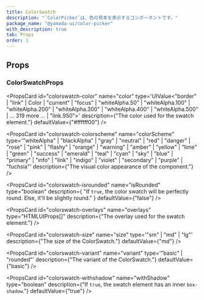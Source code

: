 ```yaml
---
title: ColorSwatch
description: "`ColorPicker`は、色の見本を表示するコンポーネントです。"
package_name: "@yamada-ui/color-picker"
with_description: true
tab: Props
order: 1
---
```


## Props

### ColorSwatchProps

<PropsCard id="colorswatch-_accept" name="_accept" type="CSSUIObject" />

<PropsCard id="colorswatch-_active" name="_active" type="CSSUIObject" />

<PropsCard id="colorswatch-_after" name="_after" type="CSSUIObject" />

<PropsCard id="colorswatch-_anylink" name="_anyLink" type="CSSUIObject" />

<PropsCard id="colorswatch-_autofill" name="_autofill" type="CSSUIObject" />

<PropsCard id="colorswatch-_backdrop" name="_backdrop" type="CSSUIObject" />

<PropsCard id="colorswatch-_before" name="_before" type="CSSUIObject" />

<PropsCard id="colorswatch-_between" name="_between" type="CSSUIObject" />

<PropsCard id="colorswatch-_blank" name="_blank" type="CSSUIObject" />

<PropsCard id="colorswatch-_checked" name="_checked" type="CSSUIObject" />

<PropsCard id="colorswatch-_cue" name="_cue" type="CSSUIObject" />

<PropsCard id="colorswatch-_cueregion" name="_cueRegion" type="CSSUIObject" />

<PropsCard id="colorswatch-_dark" name="_dark" type="CSSUIObject" />

<PropsCard id="colorswatch-_default" name="_default" type="CSSUIObject" />

<PropsCard id="colorswatch-_disabled" name="_disabled" type="CSSUIObject" />

<PropsCard id="colorswatch-_empty" name="_empty" type="CSSUIObject" />

<PropsCard id="colorswatch-_enabled" name="_enabled" type="CSSUIObject" />

<PropsCard id="colorswatch-_end" name="_end" type="CSSUIObject" />

<PropsCard id="colorswatch-_even" name="_even" type="CSSUIObject" />

<PropsCard id="colorswatch-_expanded" name="_expanded" type="CSSUIObject" />

<PropsCard
  id="colorswatch-_fileselector"
  name="_fileSelector"
  type="CSSUIObject"
/>

<PropsCard id="colorswatch-_filled" name="_filled" type="CSSUIObject" />

<PropsCard id="colorswatch-_first" name="_first" type="CSSUIObject" />

<PropsCard
  id="colorswatch-_firstletter"
  name="_firstLetter"
  type="CSSUIObject"
/>

<PropsCard id="colorswatch-_firstline" name="_firstLine" type="CSSUIObject" />

<PropsCard id="colorswatch-_focus" name="_focus" type="CSSUIObject" />

<PropsCard
  id="colorswatch-_focusvisible"
  name="_focusVisible"
  type="CSSUIObject"
/>

<PropsCard
  id="colorswatch-_focuswithin"
  name="_focusWithin"
  type="CSSUIObject"
/>

<PropsCard id="colorswatch-_fullscreen" name="_fullScreen" type="CSSUIObject" />

<PropsCard id="colorswatch-_grabbed" name="_grabbed" type="CSSUIObject" />

<PropsCard
  id="colorswatch-_groupaccept"
  name="_groupAccept"
  type="CSSUIObject"
/>

<PropsCard
  id="colorswatch-_groupactive"
  name="_groupActive"
  type="CSSUIObject"
/>

<PropsCard id="colorswatch-_groupblank" name="_groupBlank" type="CSSUIObject" />

<PropsCard
  id="colorswatch-_groupchecked"
  name="_groupChecked"
  type="CSSUIObject"
/>

<PropsCard
  id="colorswatch-_groupdisabled"
  name="_groupDisabled"
  type="CSSUIObject"
/>

<PropsCard
  id="colorswatch-_groupenabled"
  name="_groupEnabled"
  type="CSSUIObject"
/>

<PropsCard
  id="colorswatch-_groupexpanded"
  name="_groupExpanded"
  type="CSSUIObject"
/>

<PropsCard id="colorswatch-_groupfocus" name="_groupFocus" type="CSSUIObject" />

<PropsCard
  id="colorswatch-_groupfocusvisible"
  name="_groupFocusVisible"
  type="CSSUIObject"
/>

<PropsCard
  id="colorswatch-_groupfocuswithin"
  name="_groupFocusWithin"
  type="CSSUIObject"
/>

<PropsCard
  id="colorswatch-_groupgrabbed"
  name="_groupGrabbed"
  type="CSSUIObject"
/>

<PropsCard
  id="colorswatch-_grouphorizontal"
  name="_groupHorizontal"
  type="CSSUIObject"
/>

<PropsCard id="colorswatch-_grouphover" name="_groupHover" type="CSSUIObject" />

<PropsCard id="colorswatch-_groupidle" name="_groupIdle" type="CSSUIObject" />

<PropsCard
  id="colorswatch-_groupinvalid"
  name="_groupInvalid"
  type="CSSUIObject"
/>

<PropsCard
  id="colorswatch-_grouploaded"
  name="_groupLoaded"
  type="CSSUIObject"
/>

<PropsCard
  id="colorswatch-_grouploading"
  name="_groupLoading"
  type="CSSUIObject"
/>

<PropsCard
  id="colorswatch-_groupoptional"
  name="_groupOptional"
  type="CSSUIObject"
/>

<PropsCard
  id="colorswatch-_groupplaceholdershown"
  name="_groupPlaceholderShown"
  type="CSSUIObject"
/>

<PropsCard
  id="colorswatch-_grouppressed"
  name="_groupPressed"
  type="CSSUIObject"
/>

<PropsCard
  id="colorswatch-_groupreadonly"
  name="_groupReadOnly"
  type="CSSUIObject"
/>

<PropsCard
  id="colorswatch-_groupreadwrite"
  name="_groupReadWrite"
  type="CSSUIObject"
/>

<PropsCard
  id="colorswatch-_groupreject"
  name="_groupReject"
  type="CSSUIObject"
/>

<PropsCard
  id="colorswatch-_grouprequired"
  name="_groupRequired"
  type="CSSUIObject"
/>

<PropsCard
  id="colorswatch-_groupselected"
  name="_groupSelected"
  type="CSSUIObject"
/>

<PropsCard
  id="colorswatch-_groupuserinvalid"
  name="_groupUserInvalid"
  type="CSSUIObject"
/>

<PropsCard id="colorswatch-_groupvalid" name="_groupValid" type="CSSUIObject" />

<PropsCard
  id="colorswatch-_groupvertical"
  name="_groupVertical"
  type="CSSUIObject"
/>

<PropsCard id="colorswatch-_hidden" name="_hidden" type="CSSUIObject" />

<PropsCard id="colorswatch-_holiday" name="_holiday" type="CSSUIObject" />

<PropsCard id="colorswatch-_horizontal" name="_horizontal" type="CSSUIObject" />

<PropsCard id="colorswatch-_hover" name="_hover" type="CSSUIObject" />

<PropsCard id="colorswatch-_idle" name="_idle" type="CSSUIObject" />

<PropsCard
  id="colorswatch-_indeterminate"
  name="_indeterminate"
  type="CSSUIObject"
/>

<PropsCard id="colorswatch-_inrange" name="_inRange" type="CSSUIObject" />

<PropsCard id="colorswatch-_invalid" name="_invalid" type="CSSUIObject" />

<PropsCard id="colorswatch-_last" name="_last" type="CSSUIObject" />

<PropsCard id="colorswatch-_light" name="_light" type="CSSUIObject" />

<PropsCard id="colorswatch-_link" name="_link" type="CSSUIObject" />

<PropsCard id="colorswatch-_loaded" name="_loaded" type="CSSUIObject" />

<PropsCard id="colorswatch-_loading" name="_loading" type="CSSUIObject" />

<PropsCard id="colorswatch-_marker" name="_marker" type="CSSUIObject" />

<PropsCard id="colorswatch-_mediadark" name="_mediaDark" type="CSSUIObject" />

<PropsCard id="colorswatch-_medialight" name="_mediaLight" type="CSSUIObject" />

<PropsCard
  id="colorswatch-_mediareducemotion"
  name="_mediaReduceMotion"
  type="CSSUIObject"
/>

<PropsCard id="colorswatch-_modal" name="_modal" type="CSSUIObject" />

<PropsCard
  id="colorswatch-_nativeactive"
  name="_nativeActive"
  type="CSSUIObject"
/>

<PropsCard
  id="colorswatch-_nativechecked"
  name="_nativeChecked"
  type="CSSUIObject"
/>

<PropsCard
  id="colorswatch-_nativedisabled"
  name="_nativeDisabled"
  type="CSSUIObject"
/>

<PropsCard
  id="colorswatch-_nativefocus"
  name="_nativeFocus"
  type="CSSUIObject"
/>

<PropsCard
  id="colorswatch-_nativefocusvisible"
  name="_nativeFocusVisible"
  type="CSSUIObject"
/>

<PropsCard
  id="colorswatch-_nativefocuswithin"
  name="_nativeFocusWithin"
  type="CSSUIObject"
/>

<PropsCard
  id="colorswatch-_nativehidden"
  name="_nativeHidden"
  type="CSSUIObject"
/>

<PropsCard
  id="colorswatch-_nativehover"
  name="_nativeHover"
  type="CSSUIObject"
/>

<PropsCard
  id="colorswatch-_nativereadonly"
  name="_nativeReadOnly"
  type="CSSUIObject"
/>

<PropsCard
  id="colorswatch-_nativetarget"
  name="_nativeTarget"
  type="CSSUIObject"
/>

<PropsCard
  id="colorswatch-_nativevalid"
  name="_nativeValid"
  type="CSSUIObject"
/>

<PropsCard id="colorswatch-_notfirst" name="_notFirst" type="CSSUIObject" />

<PropsCard id="colorswatch-_notlast" name="_notLast" type="CSSUIObject" />

<PropsCard id="colorswatch-_nottarget" name="_notTarget" type="CSSUIObject" />

<PropsCard id="colorswatch-_odd" name="_odd" type="CSSUIObject" />

<PropsCard id="colorswatch-_only" name="_only" type="CSSUIObject" />

<PropsCard id="colorswatch-_optional" name="_optional" type="CSSUIObject" />

<PropsCard id="colorswatch-_outrange" name="_outRange" type="CSSUIObject" />

<PropsCard id="colorswatch-_outside" name="_outside" type="CSSUIObject" />

<PropsCard id="colorswatch-_paused" name="_paused" type="CSSUIObject" />

<PropsCard id="colorswatch-_peeraccept" name="_peerAccept" type="CSSUIObject" />

<PropsCard id="colorswatch-_peeractive" name="_peerActive" type="CSSUIObject" />

<PropsCard id="colorswatch-_peerblank" name="_peerBlank" type="CSSUIObject" />

<PropsCard
  id="colorswatch-_peerchecked"
  name="_peerChecked"
  type="CSSUIObject"
/>

<PropsCard
  id="colorswatch-_peerdisabled"
  name="_peerDisabled"
  type="CSSUIObject"
/>

<PropsCard
  id="colorswatch-_peerenabled"
  name="_peerEnabled"
  type="CSSUIObject"
/>

<PropsCard
  id="colorswatch-_peerexpanded"
  name="_peerExpanded"
  type="CSSUIObject"
/>

<PropsCard id="colorswatch-_peerfocus" name="_peerFocus" type="CSSUIObject" />

<PropsCard
  id="colorswatch-_peerfocusvisible"
  name="_peerFocusVisible"
  type="CSSUIObject"
/>

<PropsCard
  id="colorswatch-_peerfocuswithin"
  name="_peerFocusWithin"
  type="CSSUIObject"
/>

<PropsCard
  id="colorswatch-_peergrabbed"
  name="_peerGrabbed"
  type="CSSUIObject"
/>

<PropsCard
  id="colorswatch-_peerhorizontal"
  name="_peerHorizontal"
  type="CSSUIObject"
/>

<PropsCard id="colorswatch-_peerhover" name="_peerHover" type="CSSUIObject" />

<PropsCard id="colorswatch-_peeridle" name="_peerIdle" type="CSSUIObject" />

<PropsCard
  id="colorswatch-_peerinvalid"
  name="_peerInvalid"
  type="CSSUIObject"
/>

<PropsCard id="colorswatch-_peerloaded" name="_peerLoaded" type="CSSUIObject" />

<PropsCard
  id="colorswatch-_peerloading"
  name="_peerLoading"
  type="CSSUIObject"
/>

<PropsCard
  id="colorswatch-_peeroptional"
  name="_peerOptional"
  type="CSSUIObject"
/>

<PropsCard
  id="colorswatch-_peerplaceholdershown"
  name="_peerPlaceholderShown"
  type="CSSUIObject"
/>

<PropsCard
  id="colorswatch-_peerpressed"
  name="_peerPressed"
  type="CSSUIObject"
/>

<PropsCard
  id="colorswatch-_peerreadonly"
  name="_peerReadOnly"
  type="CSSUIObject"
/>

<PropsCard
  id="colorswatch-_peerreadwrite"
  name="_peerReadWrite"
  type="CSSUIObject"
/>

<PropsCard id="colorswatch-_peerreject" name="_peerReject" type="CSSUIObject" />

<PropsCard
  id="colorswatch-_peerrequired"
  name="_peerRequired"
  type="CSSUIObject"
/>

<PropsCard
  id="colorswatch-_peerselected"
  name="_peerSelected"
  type="CSSUIObject"
/>

<PropsCard
  id="colorswatch-_peeruserinvalid"
  name="_peerUserInvalid"
  type="CSSUIObject"
/>

<PropsCard id="colorswatch-_peervalid" name="_peerValid" type="CSSUIObject" />

<PropsCard
  id="colorswatch-_peervertical"
  name="_peerVertical"
  type="CSSUIObject"
/>

<PropsCard id="colorswatch-_picture" name="_picture" type="CSSUIObject" />

<PropsCard
  id="colorswatch-_placeholder"
  name="_placeholder"
  type="CSSUIObject"
/>

<PropsCard
  id="colorswatch-_placeholdershown"
  name="_placeholderShown"
  type="CSSUIObject"
/>

<PropsCard id="colorswatch-_playing" name="_playing" type="CSSUIObject" />

<PropsCard id="colorswatch-_pressed" name="_pressed" type="CSSUIObject" />

<PropsCard id="colorswatch-_print" name="_print" type="CSSUIObject" />

<PropsCard id="colorswatch-_readonly" name="_readOnly" type="CSSUIObject" />

<PropsCard id="colorswatch-_readwrite" name="_readWrite" type="CSSUIObject" />

<PropsCard id="colorswatch-_reject" name="_reject" type="CSSUIObject" />

<PropsCard id="colorswatch-_required" name="_required" type="CSSUIObject" />

<PropsCard id="colorswatch-_ripple" name="_ripple" type="CSSUIObject" />

<PropsCard id="colorswatch-_scrollbar" name="_scrollbar" type="CSSUIObject" />

<PropsCard
  id="colorswatch-_scrollbarbutton"
  name="_scrollbarButton"
  type="CSSUIObject"
/>

<PropsCard
  id="colorswatch-_scrollbarcorner"
  name="_scrollbarCorner"
  type="CSSUIObject"
/>

<PropsCard
  id="colorswatch-_scrollbarthumb"
  name="_scrollbarThumb"
  type="CSSUIObject"
/>

<PropsCard
  id="colorswatch-_scrollbartrack"
  name="_scrollbarTrack"
  type="CSSUIObject"
/>

<PropsCard
  id="colorswatch-_scrollbartrackpiece"
  name="_scrollbarTrackPiece"
  type="CSSUIObject"
/>

<PropsCard id="colorswatch-_selected" name="_selected" type="CSSUIObject" />

<PropsCard id="colorswatch-_selection" name="_selection" type="CSSUIObject" />

<PropsCard id="colorswatch-_start" name="_start" type="CSSUIObject" />

<PropsCard id="colorswatch-_target" name="_target" type="CSSUIObject" />

<PropsCard id="colorswatch-_today" name="_today" type="CSSUIObject" />

<PropsCard
  id="colorswatch-_userinvalid"
  name="_userInvalid"
  type="CSSUIObject"
/>

<PropsCard id="colorswatch-_valid" name="_valid" type="CSSUIObject" />

<PropsCard id="colorswatch-_vertical" name="_vertical" type="CSSUIObject" />

<PropsCard id="colorswatch-_visited" name="_visited" type="CSSUIObject" />

<PropsCard id="colorswatch-_weekend" name="_weekend" type="CSSUIObject" />

<PropsCard
  id="colorswatch-color"
  name="color"
  type='UIValue<"border" | "link" | Color | "current" | "focus" | "whiteAlpha.50" | "whiteAlpha.100" | "whiteAlpha.200" | "whiteAlpha.300" | "whiteAlpha.400" | "whiteAlpha.500" | ... 319 more ... | "link.950">'
  description={"The color used for the swatch element."}
  defaultValue={"#ffffff00"}
/>

<PropsCard
  id="colorswatch-colorscheme"
  name="colorScheme"
  type='"whiteAlpha" | "blackAlpha" | "gray" | "neutral" | "red" | "danger" | "rose" | "pink" | "flashy" | "orange" | "warning" | "amber" | "yellow" | "lime" | "green" | "success" | "emerald" | "teal" | "cyan" | "sky" | "blue" | "primary" | "info" | "link" | "indigo" | "violet" | "secondary" | "purple" | "fuchsia"'
  description={"The visual color appearance of the component."}
/>

<PropsCard
  id="colorswatch-isrounded"
  name="isRounded"
  type="boolean"
  description={
    "If `true`, the color swatch will be perfectly round. Else, it'll be slightly round."
  }
  defaultValue={"false"}
/>

<PropsCard
  id="colorswatch-overlays"
  name="overlays"
  type="HTMLUIProps[]"
  description={"The overlay used for the swatch element."}
/>

<PropsCard
  id="colorswatch-size"
  name="size"
  type='"sm" | "md" | "lg"'
  description={"The size of the ColorSwatch."}
  defaultValue={"md"}
/>

<PropsCard
  id="colorswatch-variant"
  name="variant"
  type='"basic" | "rounded"'
  description={"The variant of the ColorSwatch."}
  defaultValue={"basic"}
/>

<PropsCard
  id="colorswatch-withshadow"
  name="withShadow"
  type="boolean"
  description={"If `true`, the swatch element has an inner `box-shadow`."}
  defaultValue={"true"}
/>
